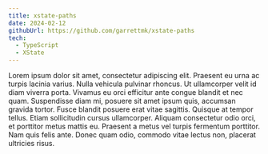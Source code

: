 ```yaml
---
title: xstate-paths
date: 2024-02-12
githubUrl: https://github.com/garrettmk/xstate-paths
tech:
  - TypeScript
  - XState
---
```


Lorem ipsum dolor sit amet, consectetur adipiscing elit. Praesent eu urna ac turpis lacinia varius. Nulla vehicula pulvinar rhoncus. Ut ullamcorper velit id diam viverra porta. Vivamus eu orci efficitur ante congue blandit et nec quam. Suspendisse diam mi, posuere sit amet ipsum quis, accumsan gravida tortor. Fusce blandit posuere erat vitae sagittis. Quisque at tempor tellus. Etiam sollicitudin cursus ullamcorper. Aliquam consectetur odio orci, et porttitor metus mattis eu. Praesent a metus vel turpis fermentum porttitor. Nam quis felis ante. Donec quam odio, commodo vitae lectus non, placerat ultricies risus.

